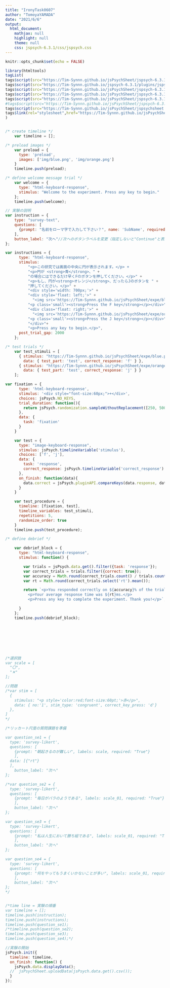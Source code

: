 ---
title: "IronyTask0607"
author: "TomoyaYAMADA"
date: "2021/6/6"
output:
  html_document:
    mathjax: null
    highlight: null
    theme: null
    css: jspsych-6.3.1/css/jspsych.css
---

```{r setup, include=FALSE}
knitr::opts_chunk$set(echo = FALSE)
```

```{r}
library(htmltools)
tagList(
tags$script(src="https://Tim-Synnn.github.io/jsPsychSheet/jspsych-6.3.1/jspsych.js"),
tags$script(src="https://Tim-Synnn.github.io/jspsych-6.3.1/plugins/jspsych-html-keyboard-response.js"),
tags$script(src="https://Tim-Synnn.github.io/jsPsychSheet/jspsych-6.3.1/plugins/jspsych-image-keyboard-response.js"),
tags$script(src="https://Tim-Synnn.github.io/jsPsychSheet/jspsych-6.3.1/plugins/jspsych-survey-text.js"),
tags$script(src="https://Tim-Synnn.github.io/jsPsychSheet/jspsych-6.3.1/plugins/jspsych-fullscreen"),
#tags$script(src="https://Tim-Synnn.github.io/jsPsychSheet/jspsych-6.3.1/plugins/jspsych-survey-multi-choice.js"),
tags$script(src="https://Tim-Synnn.github.io/jsPsychSheet/jspsychsheet.js"),
tags$link(rel="stylesheet",href="https://Tim-Synnn.github.io/jsPsychSheet/jspsychsheet.css")
)



```


```{js}
/* create timeline */
    var timeline = [];

/* preload images */
    var preload = {
      type: 'preload',
      images: ['img/blue.png', 'img/orange.png']
    }
    timeline.push(preload);

/* define welcome message trial */
    var welcome = {
      type: "html-keyboard-response",
      stimulus: "Welcome to the experiment. Press any key to begin."
    };
    timeline.push(welcome);

// 実験の説明
var instruction = {
    type: "survey-text",
    questions: [
      {prompt: "名前をローマ字で入力して下さい？", name: 'SubName', required:"True"}
    ],
    button_label: "次へ"//次へのボタンラベルを変更（指定しないと"Continue"と表示される）
};

var instructions = {
      type: "html-keyboard-response",
      stimulus:
          "<p>この研究では画面の中央に円が表示されます。</p> +
          "<p>円が <strong>青</strong>、" +
          "の場合にはできるだけ早くFのボタンを押してください。</p>" +
          "<p>もし、円が<strong>オレンジ</strong>、だったらJのボタンを " +
          "押してください。</p>" +
          "<div style='width: 700px;'>" +
          "<div style='float: left;'>" +
            "<img src='https://Tim-Synnn.github.io/jsPsychSheet/expe/blue.png'></img>" +
          "<p class='small'><strong>Press the F key</strong></p></div>" +
          "<div class='float: right;'>" +
            "<img src='https://Tim-Synnn.github.io/jsPsychSheet/expe/orange.png'></img>" +
          "<p class='small'><strong>Press the J key</strong></p></div>" +
          "</div>"+
          "<p>Press any key to begin.</p>",
      post_trial_gap: 2000
    };

/* test trials */
    var test_stimuli = [
      { stimulus: "https://Tim-Synnn.github.io/jsPsychSheet/expe/blue.png",
        data: { test_part: 'test', correct_response: 'f' } },
      { stimulus: "https://Tim-Synnn.github.io/jsPsychSheet/expe/orange.png",
        data: { test_part: 'test', correct_response: 'j' } }
    ];

var fixation = {
      type: 'html-keyboard-response',
      stimulus: '<div style="font-size:60px;">+</div>',
      choices: jsPsych.NO_KEYS,
      trial_duration: function(){
        return jsPsych.randomization.sampleWithoutReplacement([250, 500, 750, 1000, 1250, 1500, 1750, 2000], 1)[0];
      },
      data: {
        task: 'fixation'
      }
    }

    var test = {
      type: "image-keyboard-response",
      stimulus: jsPsych.timelineVariable('stimulus'),
      choices: ['f', 'j'],
      data: {
        task: 'response',
        correct_response: jsPsych.timelineVariable('correct_response')
      },
      on_finish: function(data){
        data.correct = jsPsych.pluginAPI.compareKeys(data.response, data.correct_response);
      }
    }

    var test_procedure = {
      timeline: [fixation, test],
      timeline_variables: test_stimuli,
      repetitions: 5,
      randomize_order: true
    }
    timeline.push(test_procedure);

/* define debrief */

    var debrief_block = {
      type: "html-keyboard-response",
      stimulus: function() {

        var trials = jsPsych.data.get().filter({task: 'response'});
        var correct_trials = trials.filter({correct: true});
        var accuracy = Math.round(correct_trials.count() / trials.count() * 100);
        var rt = Math.round(correct_trials.select('rt').mean());

        return `<p>You responded correctly on ${accuracy}% of the trials.</p>
          <p>Your average response time was ${rt}ms.</p>
          <p>Press any key to complete the experiment. Thank you!</p>`;

      }
    };
    timeline.push(debrief_block);








/*選択肢
var scale = [
  "〇", 
  "✕"
];

//問題
/*var stim = [
  {
    stimulus: "<p style='color:red;font-size:60pt;'>赤</p>",
    data: { no:'1', stim_type: 'congruent', correct_key_press: 'd'}
  },
]
*/

/*リッカート尺度の質問課題を準備

var question_se1 = {
  type: 'survey-likert',
  questions: [
    {prompt: "朝起きるのが難しい", labels: scale, required: "True"}
    ],
  data: [{"rt"}
  ],
    button_label: "次へ"
};

/*var question_se2 = {
  type: 'survey-likert',
  questions: [
    {prompt: "毎日がバラのようである", labels: scale_01, required: "True"}
    ],
    button_label: "次へ"
};

var question_se3 = {
  type: 'survey-likert',
  questions: [
    {prompt: "私は人生において勝ち組である", labels: scale_01, required: "True"}
    ],
    button_label: "次へ"
};

var question_se4 = {
  type: 'survey-likert',
  questions: [
    {prompt: "何をやってもうまくいかないことが多い", labels: scale_01, required: "True"}
    ],
    button_label: "次へ"
};
*/


/*time line = 実験の順番
var timeline = [];
timeline.push(instruction);
timeline.push(instructions);
timeline.push(question_se1);
/*timeline.push(question_se2);
timeline.push(question_se3);
timeline.push(question_se4);*/

//実験の開始
jsPsych.init({
  timeline: timeline,
  on_finish: function() {
    jsPsych.data.displayData();
  //  jsPsychSheet.uploadData(jsPsych.data.get().csv());
  }
});
```
